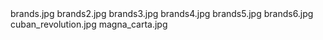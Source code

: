     
<PopImage className="sm:float-right clear-right m-auto sm:m-1 sm:ml-4" src={JPG_brands_jpg} alt="brands.jpg">
	brands.jpg
</PopImage>
<PopImage className="sm:float-left clear-left m-auto sm:m-1 sm:mr-4" src={JPG_brands2_jpg} alt="brands2.jpg">
	brands2.jpg
</PopImage>
<PopImage className="sm:float-right clear-right m-auto sm:m-1 sm:ml-4" src={JPG_brands3_jpg} alt="brands3.jpg">
	brands3.jpg
</PopImage>
<PopImage className="sm:float-left clear-left m-auto sm:m-1 sm:mr-4" src={JPG_brands4_jpg} alt="brands4.jpg">
	brands4.jpg
</PopImage>
<PopImage className="sm:float-right clear-right m-auto sm:m-1 sm:ml-4" src={JPG_brands5_jpg} alt="brands5.jpg">
	brands5.jpg
</PopImage>
<PopImage className="sm:float-left clear-left m-auto sm:m-1 sm:mr-4" src={JPG_brands6_jpg} alt="brands6.jpg">
	brands6.jpg
</PopImage>
<PopImage className="sm:float-right clear-right m-auto sm:m-1 sm:ml-4" src={JPG_cuban_revolution_jpg} alt="cuban_revolution.jpg">
	cuban_revolution.jpg
</PopImage>
<PopImage className="sm:float-left clear-left m-auto sm:m-1 sm:mr-4" src={JPG_magna_carta_jpg} alt="magna_carta.jpg">
	magna_carta.jpg
</PopImage>
